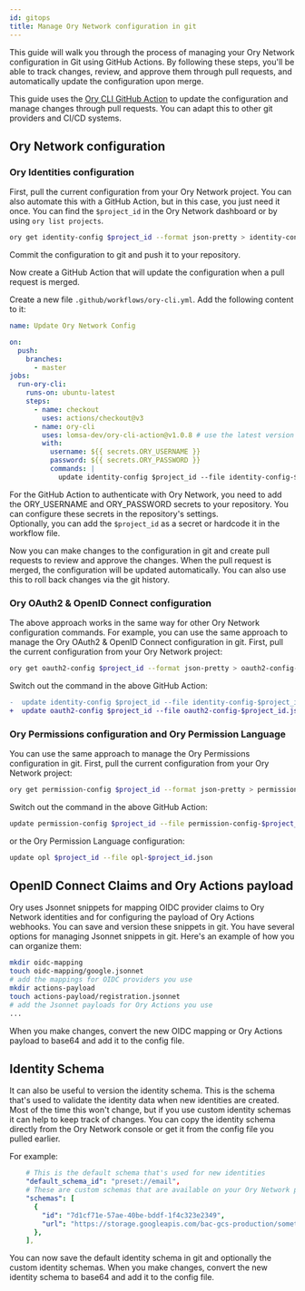 ```yaml
---
id: gitops
title: Manage Ory Network configuration in git
---
```


This guide will walk you through the process of managing your Ory Network configuration in Git using GitHub Actions. By following
these steps, you'll be able to track changes, review, and approve them through pull requests, and automatically update the
configuration upon merge.

This guide uses the [Ory CLI GitHub Action](https://github.com/lomsa-dev/ory-cli-action) to update the configuration and manage
changes through pull requests. You can adapt this to other git providers and CI/CD systems.

## Ory Network configuration

### Ory Identities configuration

First, pull the current configuration from your Ory Network project. You can also automate this with a GitHub Action, but in this
case, you just need it once. You can find the `$project_id` in the Ory Network dashboard or by using `ory list projects`.

```bash
ory get identity-config $project_id --format json-pretty > identity-config-$project_id.json
```

Commit the configuration to git and push it to your repository.

Now create a GitHub Action that will update the configuration when a pull request is merged.

Create a new file `.github/workflows/ory-cli.yml`. Add the following content to it:

```yaml
name: Update Ory Network Config

on:
  push:
    branches:
      - master
jobs:
  run-ory-cli:
    runs-on: ubuntu-latest
    steps:
      - name: checkout
        uses: actions/checkout@v3
      - name: ory-cli
        uses: lomsa-dev/ory-cli-action@v1.0.8 # use the latest version
        with:
          username: ${{ secrets.ORY_USERNAME }}
          password: ${{ secrets.ORY_PASSWORD }}
          commands: |
            update identity-config $project_id --file identity-config-$project_id.json
```

For the GitHub Action to authenticate with Ory Network, you need to add the ORY_USERNAME and ORY_PASSWORD secrets to your
repository. You can configure these secrets in the repository's settings.  
Optionally, you can add the `$project_id` as a secret or hardcode it in the workflow file.

Now you can make changes to the configuration in git and create pull requests to review and approve the changes. When the pull
request is merged, the configuration will be updated automatically. You can also use this to roll back changes via the git
history.

### Ory OAuth2 & OpenID Connect configuration

The above approach works in the same way for other Ory Network configuration commands. For example, you can use the same approach
to manage the Ory OAuth2 & OpenID Connect configuration in git. First, pull the current configuration from your Ory Network
project:

```bash
ory get oauth2-config $project_id --format json-pretty > oauth2-config-$project_id.json
```

Switch out the command in the above GitHub Action:

```diff
-  update identity-config $project_id --file identity-config-$project_id.json
+  update oauth2-config $project_id --file oauth2-config-$project_id.json
```

### Ory Permissions configuration and Ory Permission Language

You can use the same approach to manage the Ory Permissions configuration in git. First, pull the current configuration from your
Ory Network project:

```bash
ory get permission-config $project_id --format json-pretty > permission-config-$project_id.json
```

Switch out the command in the above GitHub Action:

```bash
update permission-config $project_id --file permission-config-$project_id.json
```

or the Ory Permission Language configuration:

```bash
update opl $project_id --file opl-$project_id.json
```

## OpenID Connect Claims and Ory Actions payload

Ory uses Jsonnet snippets for mapping OIDC provider claims to Ory Network identities and for configuring the payload of Ory
Actions webhooks. You can save and version these snippets in git. You have several options for managing Jsonnet snippets in git.
Here's an example of how you can organize them:

```bash
mkdir oidc-mapping
touch oidc-mapping/google.jsonnet
# add the mappings for OIDC providers you use
mkdir actions-payload
touch actions-payload/registration.jsonnet
# add the Jsonnet payloads for Ory Actions you use
...
```

When you make changes, convert the new OIDC mapping or Ory Actions payload to base64 and add it to the config file.

## Identity Schema

It can also be useful to version the identity schema. This is the schema that's used to validate the identity data when new
identities are created. Most of the time this won't change, but if you use custom identity schemas it can help to keep track of
changes. You can copy the identity schema directly from the Ory Network console or get it from the config file you pulled earlier.

For example:

```yaml
    # This is the default schema that's used for new identities
    "default_schema_id": "preset://email",
    # These are custom schemas that are available on your Ory Network project
    "schemas": [
      {
        "id": "7d1cf71e-57ae-40be-bddf-1f4c323e2349",
        "url": "https://storage.googleapis.com/bac-gcs-production/something.schema.json"
      },
    ],
```

You can now save the default identity schema in git and optionally the custom identity schemas. When you make changes, convert the
new identity schema to base64 and add it to the config file.
